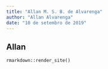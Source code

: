 ```yaml
---
title: "Allan M. S. B. de Alvarenga"
author: "Allan Alvarenga"
date: "10 de setembro de 2019"
---
```


## Allan


`rmarkdown::render_site()`


